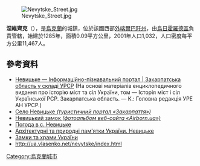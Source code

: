 [[Image:Nevytske_Street.jpg|right]]

{{coord|48|40|33|N|22|23|33|E|scale:100000|display=title}}

'''涅維齊克'''（{{lang-uk|Невицьке}}），是[[烏克蘭|烏克蘭]]的城鎮，位於該國西部[[外喀爾巴阡州|外喀爾巴阡州]]，由[[烏日霍羅德區|烏日霍羅德區]]負責管轄，始建於1285年，面積0.09平方公里，2001年人口1,032，人口密度每平方公里11,467人。

==參考資料==
* [http://imsu-zakarpattja.com/mista-i-sela-zakarpatskoi-oblasti/uzhgorodskyj-rajon/nevycke.html Невицьке — Інформаційно-пізнавальний портал | Закарпатська область у складі УРСР] {{Wayback|url=http://imsu-zakarpattja.com/mista-i-sela-zakarpatskoi-oblasti/uzhgorodskyj-rajon/nevycke.html |date=20200223034550 }} (На основі матеріалів енциклопедичного видання про історію міст та сіл України, том — Історія міст і сіл Української РСР. Закарпатська область. — К.: Головна редакція УРЕ АН УРСР.)
* [https://web.archive.org/web/20090822190124/http://zak.tis-www.com.ua/uk/npdata-1-17.html Село Невицьке ''(туристичний портал «Закарпаття»)'']
* [http://airborn.io.ua/album39161 Невицький замок ''(фотоальбом веб-сайта «Airborn.ua»)''] {{Wayback|url=http://airborn.io.ua/album39161 |date=20140813063801 }}
* [http://weather.in.ua/ua/zakarpatskaja/16683-long Погода в с. Невицьке]
* [http://ukraine.kingdom.kiev.ua/region/06/nevizke.php Архітектурні та природні пам'ятки України. Невицьке] {{Wayback|url=http://ukraine.kingdom.kiev.ua/region/06/nevizke.php |date=20210114184113 }}
* [http://www.castles.com.ua/n.html Замки та храми України] {{Wayback|url=http://www.castles.com.ua/n.html |date=20190528141540 }}
* http://ua.vlasenko.net/nevytske/index.html {{Wayback|url=http://ua.vlasenko.net/nevytske/index.html |date=20180821035246 }}

{{Ukraine-geo-stub}}
[[Category:烏克蘭城市|Category:烏克蘭城市]]
